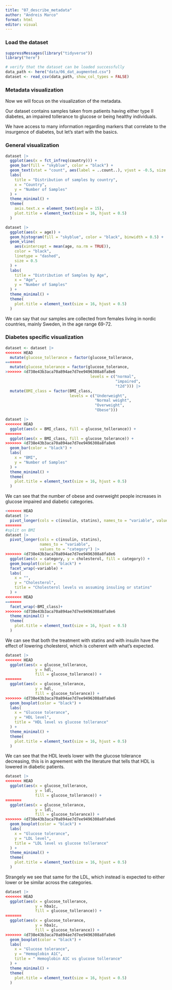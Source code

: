 ```yaml
---
title: "07_describe_metadata"
author: "Andreis Marco"
format: html
editor: visual
---
```


### Load the dataset

```r
suppressMessages(library("tidyverse"))
library("here")
```

```r
# verify that the dataset can be loaded successfully
data_path <- here("data/06_dat_augmented.csv")
dataset <- read_csv(data_path, show_col_types = FALSE)
```

### Metadata visualization

Now we will focus on the visualization of the metadata.

Our dataset contains samples taken from patients having either type II diabetes, an impaired tollerance to glucose or being healthy individuals.

We have access to many information regarding markers that correlate to the insurgence of diabetes, but let's start with the basics.

### General visualization

```r
dataset |> 
  ggplot(aes(x = fct_infreq(country))) + 
  geom_bar(fill = "skyblue", color = "black") + 
  geom_text(stat = "count", aes(label = ..count..), vjust = -0.5, size = 3) +
  labs(
    title = "Distribution of samples by country",
    x = "Country",
    y = "Number of Samples"
  ) +
  theme_minimal() +
  theme(
    axis.text.x = element_text(angle = 15),
    plot.title = element_text(size = 16, hjust = 0.5)
  )
```

```r
dataset |> 
  ggplot(aes(x = age)) + 
  geom_histogram(fill = "skyblue", color = "black", binwidth = 0.5) + 
  geom_vline(
    aes(xintercept = mean(age, na.rm = TRUE)),
    color = "black", 
    linetype = "dashed", 
    size = 0.5
  ) +
  labs(
    title = "Distribution of Samples by Age",
    x = "Age",
    y = "Number of Samples"
  ) +
  theme_minimal() +
  theme(
    plot.title = element_text(size = 16, hjust = 0.5)
  )
```

We can say that our samples are collected from females living in nordic countries, mainly Sweden, in the age range 69-72.

### Diabetes specific visualization

```r
dataset <- dataset |> 
<<<<<<< HEAD
  mutate(glucose_tollerance = factor(glucose_tollerance,
=======
  mutate(glucose_tolerance = factor(glucose_tolerance,
>>>>>>> 4d738e43b3aca70a894ae7d7ee9496308a8fa8e6
                                     levels = c("normal",
                                                "impaired",
                                                "t2d"))) |> 
  mutate(BMI_class = factor(BMI_class,
                            levels = c("Underweight",
                                       "Normal weight",
                                       "Overweight",
                                       "Obese"))) 

dataset |> 
<<<<<<< HEAD
  ggplot(aes(x = BMI_class, fill = glucose_tollerance)) + 
=======
  ggplot(aes(x = BMI_class, fill = glucose_tolerance)) + 
>>>>>>> 4d738e43b3aca70a894ae7d7ee9496308a8fa8e6
  geom_bar(color = "black") + 
  labs(
    x = "BMI",
    y = "Number of Samples"
  ) +
  theme_minimal() +
  theme(
    plot.title = element_text(size = 16, hjust = 0.5)
  )
```

We can see that the number of obese and overweight people increases in glucose impaired and diabetic categories.

```r
<<<<<<< HEAD
dataset |> 
  pivot_longer(cols = c(insulin, statins), names_to = "variable", values_to = "category") |> 
=======
#split on BMI
dataset |> 
  pivot_longer(cols = c(insulin, statins),
               names_to = "variable", 
               values_to = "category") |> 
>>>>>>> 4d738e43b3aca70a894ae7d7ee9496308a8fa8e6
  ggplot(aes(x = category, y = cholesterol, fill = category)) + 
  geom_boxplot(color = "black") + 
  facet_wrap(~variable) + 
  labs(
    x = "",
    y = "Cholesterol",
    title = "Cholesterol levels vs assuming insuling or statins"
  ) +
<<<<<<< HEAD
=======
  facet_wrap(~BMI_class)+
>>>>>>> 4d738e43b3aca70a894ae7d7ee9496308a8fa8e6
  theme_minimal() +
  theme(
    plot.title = element_text(size = 16, hjust = 0.5)
  )
```

We can see that both the treatment with statins and with insulin have the effect of lowering cholesterol, which is coherent with what's expected.

```r
dataset |> 
<<<<<<< HEAD
  ggplot(aes(x = glucose_tollerance,
             y = hdl,
             fill = glucose_tollerance)) + 
=======
  ggplot(aes(x = glucose_tolerance,
             y = hdl,
             fill = glucose_tolerance)) + 
>>>>>>> 4d738e43b3aca70a894ae7d7ee9496308a8fa8e6
  geom_boxplot(color = "black") + 
  labs(
    x = "Glucose tolerance",
    y = "HDL level",
    title = "HDL level vs glucose tollerance"
  ) +
  theme_minimal() +
  theme(
    plot.title = element_text(size = 16, hjust = 0.5)
  )
```

We can see that the HDL levels lower with the glucose tolerance decreasing, this is in agreement with the literature that tells that HDL is lowered in diabetic patients.

```r
dataset |> 
<<<<<<< HEAD
  ggplot(aes(x = glucose_tollerance,
             y = ldl,
             fill = glucose_tollerance)) + 
=======
  ggplot(aes(x = glucose_tolerance,
             y = ldl,
             fill = glucose_tolerance)) + 
>>>>>>> 4d738e43b3aca70a894ae7d7ee9496308a8fa8e6
  geom_boxplot(color = "black") + 
  labs(
    x = "Glucose tolerance",
    y = "LDL level",
    title = "LDL level vs glucose tollerance"
  ) +
  theme_minimal() +
  theme(
    plot.title = element_text(size = 16, hjust = 0.5)
  )
```

Strangely we see that same for the LDL, which instead is expected to either lower or be similar across the categories.

```r
dataset |> 
<<<<<<< HEAD
  ggplot(aes(x = glucose_tollerance,
             y = hba1c,
             fill = glucose_tollerance)) + 
=======
  ggplot(aes(x = glucose_tolerance,
             y = hba1c,
             fill = glucose_tolerance)) + 
>>>>>>> 4d738e43b3aca70a894ae7d7ee9496308a8fa8e6
  geom_boxplot(color = "black") + 
  labs(
    x = "Glucose tolerance",
    y = "Hemoglobin A1C",
    title = " Hemoglobin A1C vs glucose tollerance"
  ) +
  theme_minimal() +
  theme(
    plot.title = element_text(size = 16, hjust = 0.5)
  )
```
